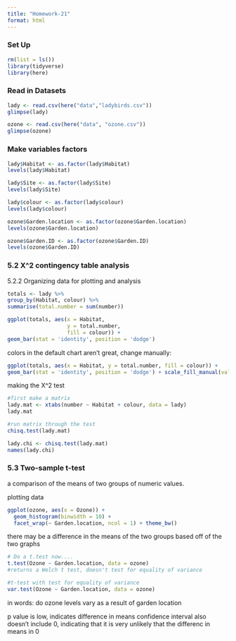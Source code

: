 ```yaml
---
title: "Homework-21"
format: html
---
```


### Set Up

```r
rm(list = ls())
library(tidyverse)
library(here)
```

### Read in Datasets

```r
lady <- read.csv(here("data","ladybirds.csv"))
glimpse(lady)

ozone <- read.csv(here("data", "ozone.csv"))
glimpse(ozone)
```

### Make variables factors

```r
lady$Habitat <- as.factor(lady$Habitat)
levels(lady$Habitat)

lady$Site <- as.factor(lady$Site)
levels(lady$Site)

lady$colour <- as.factor(lady$colour)
levels(lady$colour)

ozone$Garden.location <- as.factor(ozone$Garden.location)
levels(ozone$Garden.location)

ozone$Garden.ID <- as.factor(ozone$Garden.ID)
levels(ozone$Garden.ID)
```

### 5.2 X^2 contingency table analysis

5.2.2 Organizing data for plotting and analysis
```r
totals <- lady %>%
group_by(Habitat, colour) %>%
summarise(total.number = sum(number)) 

ggplot(totals, aes(x = Habitat, 
                   y = total.number, 
                   fill = colour)) +
geom_bar(stat = 'identity', position = 'dodge')

```

colors in the default chart aren't great, change manually:
```r
ggplot(totals, aes(x = Habitat, y = total.number, fill = colour)) +
geom_bar(stat = 'identity', position = 'dodge') + scale_fill_manual(values = c(black = "black", red = "red"))
```

making the X^2 test
```r
#first make a matrix
lady.mat <- xtabs(number ~ Habitat + colour, data = lady)
lady.mat

#run matrix through the test
chisq.test(lady.mat)

lady.chi <- chisq.test(lady.mat) 
names(lady.chi)

```

### 5.3 Two-sample t-test
a comparison of the means of two groups of numeric values.

plotting data
```r
ggplot(ozone, aes(x = Ozone)) + 
  geom_histogram(binwidth = 10) + 
  facet_wrap(~ Garden.location, ncol = 1) + theme_bw()
```
there may be a difference in the means of the two groups based off of the two graphs

```r
# Do a t.test now....
t.test(Ozone ~ Garden.location, data = ozone)
#returns a Welch t test, doesn't test for equality of variance

#t-test with test for equality of variance
var.test(Ozone ~ Garden.location, data = ozone)

```
in words: do ozone levels vary as a result of garden location

p value is low, indicates difference in means
confidence interval also doesn't include 0, indicating that it is very unlikely that the differenc in means in 0
